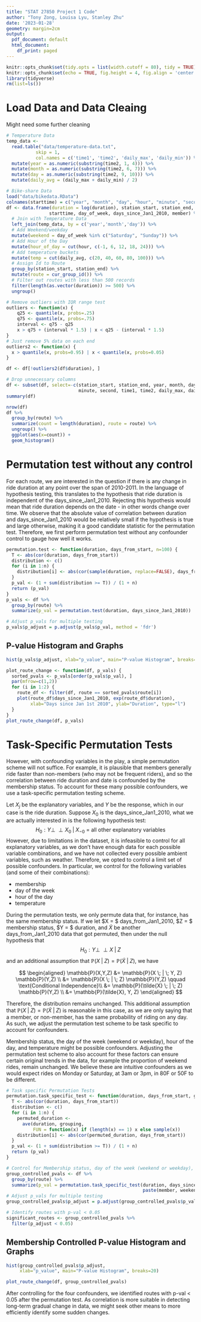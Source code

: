 ```yaml
---
title: "STAT 27850 Project 1 Code"
author: "Tony Zong, Louisa Lyu, Stanley Zhu"
date: '2023-01-28'
geometry: margin=2cm
output:
  pdf_document: default
  html_document:
    df_print: paged
---
```


```r
knitr::opts_chunk$set(tidy.opts = list(width.cutoff = 80), tidy = TRUE)
knitr::opts_chunk$set(echo = TRUE, fig.height = 4, fig.align = 'center')
library(tidyverse)
rm(list=ls())
```

# Load Data and Data Cleaing

Might need some further cleaning

```r
# Temperature Data
temp_data <- 
  read.table("data/temperature-data.txt", 
           skip = 1, 
           col.names = c('time1', 'time2', 'daily_max', 'daily_min')) %>% 
  mutate(year = as.numeric(substring(time2, 1, 4))) %>% 
  mutate(month = as.numeric(substring(time2, 6, 7))) %>% 
  mutate(day = as.numeric(substring(time2, 9, 10))) %>%
  mutate(daily_avg = (daily_max + daily_min) / 2)

# Bike-share Data
load("data/bikedata.RData")
colnames(starttime) = c("year", "month", "day", "hour", "minute", "second")
df <- data.frame(duration = log(duration), station_start, station_end, 
                starttime, day_of_week, days_since_Jan1_2010, member) %>% 
  # Join with Temperature Data
  left_join(temp_data, by = c('year','month','day')) %>% 
  # Add Weekend/weekday 
  mutate(weekend = day_of_week %in% c("Saturday", "Sunday")) %>% 
  # Add Hour of the Day
  mutate(hour_of_day = cut(hour, c(-1, 6, 12, 18, 24))) %>%
  # Add temperature buckets
  mutate(temp = cut(daily_avg, c(20, 40, 60, 80, 100))) %>%
  # Assign Id to Route
  group_by(station_start, station_end) %>% 
  mutate(route = cur_group_id()) %>% 
  # Filter out routes with less than 500 records
  filter(length(as.vector(duration)) >= 500) %>% 
  ungroup()

# Remove outliers with IQR range test
outliers <- function(x) {
    q25 <- quantile(x, probs=.25)
    q75 <- quantile(x, probs=.75)
    interval <- q75 - q25
    x > q75 + (interval * 1.5) | x < q25 - (interval * 1.5)
}
# Just remove 5% data on each end
outliers2 <- function(x) {
  x > quantile(x, probs=0.95) | x < quantile(x, probs=0.05)
}

df <- df[!outliers2(df$duration), ]

# Drop unnecessary columns
df <- subset(df, select=-c(station_start, station_end, year, month, day, 
                           minute, second, time1, time2, daily_max, daily_min))
summary(df)
```
```r
nrow(df)
df %>%
  group_by(route) %>%
  summarize(count = length(duration), route = route) %>%
  ungroup() %>%
  ggplot(aes(x=count)) +
  geom_histogram()
```
# Permutation test without any control

For each route, we are interested in the question if there is any change in ride duration at any point over the span of 2010-2011. In the language of hypothesis testing, this translates to the hypothesis that ride duration is independent of the days_since_Jan1_2010. Rejecting this hypothesis would mean that ride duration depends on the date - in other words change over time. We observe that the absolute value of correlation between duration and days_since_Jan1_2010 would be relatively small if the hypothesis is true and large otherwise, making it a good candidate statistic for the permutation test. Therefore, we first perform permutation test without any confounder control to gauge how well it works.


``` r
permutation.test <- function(duration, days_from_start, n=100) {
  T <- abs(cor(duration, days_from_start))
  distribution <- c()
  for (i in 1:n) {
    distribution[i] <- abs(cor(sample(duration, replace=FALSE), days_from_start))
  }
  p_val <- (1 + sum(distribution >= T)) / (1 + n)
  return (p_val)
}
p_vals <- df %>%
  group_by(route) %>%
  summarize(p_val = permutation.test(duration, days_since_Jan1_2010))

# Adjust p_vals for multiple testing
p_vals$p_adjust = p.adjust(p_vals$p_val, method = 'fdr')
```

## P-value Histogram and Graphs

``` r
hist(p_vals$p_adjust, xlab="p_value", main="P-value Histogram", breaks=20)
```

``` r
plot_route_change <- function(df, p_vals) {
  sorted_pvals <- p_vals[order(p_vals$p_val), ]
  par(mfrow=c(1,2))
  for (i in 1:2) {
    route_df <- filter(df, route == sorted_pvals$route[i])
    plot(route_df$days_since_Jan1_2010, exp(route_df$duration),
         xlab="Days since Jan 1st 2010", ylab="Duration", type="l")
  }
}
plot_route_change(df, p_vals)
```

# Task-Specific Permutation Tests

However, with confounding variables in the play, a simple permutation scheme will not suffice. For example, it is plausible that members generally ride faster than non-members (who may not be frequent riders), and so the correlation between ride duration and date is confounded by the membership status. To account for these many possible confounders, we use a task-specific permutation testing scheme.

Let $X_j$ be the explanatory variables, and $Y$ be the response, which in our case is the ride duration. Suppose $X_0$ is the days_since_Jan1_2010, what we are actually interested in is the following hypothesis test:
$$ H_0: Y \perp \!\!\! \perp X_0 \; | \; X_{-0} \text{ = all other explanatory variables}$$
However, due to limitations in the dataset, it is infeasible to control for all explanatory variables, as we don't have enough data for each possible variable combinations, and we have not collected every possible ambient variables, such as weather. Therefore, we opted to control a limit set of possible confounders. In particular, we control for the following variables (and some of their combinations):

- membership
- day of the week
- hour of the day
- temperature

During the permutation tests, we only permute data that, for instance, has the same membership status. If we let $X = $ days_from_Jan1_2010, $Z = $ membership status, $Y = $ duration, and $\tilde{X}$ be another days_from_Jan1_2010 data that got permuted, then under the null hypothesis that 
$$ H_0: Y \perp \!\!\! \perp X \; | \; Z $$ 
and an additional assumption that $\mathbb{P}(X \; | \; Z) = \mathbb{P}(\tilde{X} \; | \; Z)$, we have

$$
\begin{aligned}
\mathbb{P}(X,Y,Z) &= \mathbb{P}(X \; | \; Y, Z) \mathbb{P}(Y,Z) \\
&= \mathbb{P}(X \; | \; Z) \mathbb{P}(Y,Z) \qquad \text{Conditional Independence}\\
&= \mathbb{P}(\tilde{X} \; | \; Z) \mathbb{P}(Y,Z) \\
&= \mathbb{P}(\tilde{X}, Y, Z)
\end{aligned}
$$

Therefore, the distribution remains unchanged. This additional assumption that $\mathbb{P}(X \; | \; Z) = \mathbb{P}(\tilde{X} \; | \; Z)$ is reasonable in this case, as we are only saying that a member, or non-member, has the same probability of riding on any day. As such, we adjust the permutation test scheme to be task specific to account for confounders.

Membership status, the day of the week (weekend or weekday), hour of the day, and temperature might be possible confounders. Adjusting the permutation test scheme to also account for these factors can ensure certain original trends in the data, for example the proportion of weekend rides, remain unchanged. We believe these are intuitive confounders as we would expect rides on Monday or Saturday, at 3am or 3pm, in 80F or 50F to be different.

``` r
# Task specific Permutation Tests
permutation.task_specific_test <- function(duration, days_from_start, grouping, n=100) {
  T <- abs(cor(duration, days_from_start))
  distribution <- c()
  for (i in 1:n) {
    permuted_duration <- 
      ave(duration, grouping, 
          FUN = function(x) if (length(x) == 1) x else sample(x))
    distribution[i] <- abs(cor(permuted_duration, days_from_start))
  }
  p_val <- (1 + sum(distribution >= T)) / (1 + n)
  return (p_val)
}

# Control for Membership status, day of the week (weekend or weekday), hour of the day, and temperature
group_controlled_pvals <- df %>%
  group_by(route) %>%
  summarize(p_val = permutation.task_specific_test(duration, days_since_Jan1_2010, 
                                                   paste(member, weekend, hour_of_day, temp)))
# Adjust p_vals for multiple testing
group_controlled_pvals$p_adjust = p.adjust(group_controlled_pvals$p_val, method = 'fdr')

# Identify routes with p-val < 0.05
significant_routes <- group_controlled_pvals %>%
  filter(p_adjust < 0.05)

```

## Membership Controlled P-value Histogram and Graphs

``` r
hist(group_controlled_pvals$p_adjust, 
     xlab="p_value", main="P-value Histogram", breaks=20)
```

``` r
plot_route_change(df, group_controlled_pvals)
```
After controlling for the four confounders, we identified routes with p-val < 0.05 after the permutation test. As correlation is more suitable in detecting long-term gradual change in data, we might seek other means to more efficiently identify some sudden changes.

```r

```

